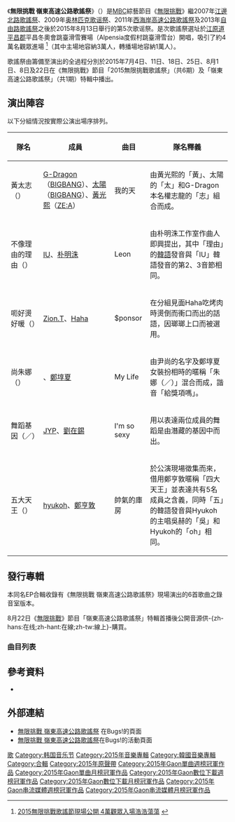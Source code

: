 {{noteTA
|G1=KO Show
}}
{{Infobox_music_festival
| name = 無限挑戰 嶺東高速公路歌謠祭<br />{{lang|ko|무한도전 영동고속도로 가요제}}
| image =
| location = {{KOR}}[[江原道_(韓國)|江原道]][[平昌郡|平昌郡]]平昌冬奧會跳臺滑雪賽場（Alpensia度假村跳臺滑雪台）
| years_active = 2015年
| dates = 2015年8月13日 20:00（[[韓國標準時|KST]]）
| genre = [[韓國流行音樂|K-pop]]、[[嘻哈|Hip-Hop]]、[[節奏藍調|R&B]]、[[鄉村音樂|Country Music]]、[[饒舌|Rap]]、[[舞曲|Dance]]、[[電子舞曲|EDM]]
| host = [[文化廣播_(韓國)|MBC]]《[[無限挑戰|無限挑戰]]》節目組
| website = http://imbc.com/broad/tv/ent/challenge 《無限挑戰》
}}
《'''無限挑戰 嶺東高速公路歌謠祭'''》（{{kor|k='''무한도전 영동고속도로 가요제'''|hanja='''無限挑戰 嶺東高速道路 歌謠祭'''}}）是[[文化廣播_(韓國)|MBC]]綜藝節目《[[無限挑戰|無限挑戰]]》繼2007年[[江邊北路歌謠祭|江邊北路歌謠祭]]、2009年[[奥林匹克歌谣祭|奥林匹克歌谣祭]]、2011年[[無限挑戰_西海岸高速公路歌謠祭|西海岸高速公路歌謠祭]]及2013年[[無限挑戰_自由路歌謠祭|自由路歌謠祭]]之後於2015年8月13日舉行的第5次歌谣祭。是次歌謠祭選址於[[江原道_(韓國)|江原道]][[平昌郡|平昌郡]]平昌冬奧會跳臺滑雪賽場（Alpensia度假村跳臺滑雪台）開唱，吸引了約4萬名觀眾進場 <ref>[http://ent.sina.com.hk/news/-5653-1268761/1.html?cf=ent-contentLatest 2015無限挑戰歌謠節現場公開 4萬觀眾入場浩浩蕩蕩] {{webarchive|url=https://web.archive.org/web/20160305055441/http://ent.sina.com.hk/news/-5653-1268761/1.html?cf=ent-contentLatest |date=2016-03-05 }}</ref>（其中主場地容納3萬人，轉播場地容納1萬人）。

歌謠祭由籌備至演出的全過程分別於2015年7月4日、11日、18日、25日、8月1日、8日及22日在《無限挑戰》節目「2015無限挑戰歌謠祭」（共6期）及「嶺東高速公路歌謠祭」（共1期）特輯中播出。

==演出陣容==
以下分組情況按實際公演出場序排列。

{| class="wikitable"
! 隊名
! 成員
! 曲目	
! 隊名釋義
|- 
! 黃太志（{{kor|k=황태지|hanja=黃太志|link=no}}）
| [[G-Dragon|G-Dragon]]（[[BIGBANG|BIGBANG]]）、[[太陽_(歌手)|太陽]]（[[BIGBANG|BIGBANG]]）、[[黃光熙|黃光熙]]（[[ZE:A|ZE:A]]）
| 我的天
| 由黃光熙的「黃」、太陽的「太」和G-Dragon本名權志龍的「志」組合而成。
|-
! 不像理由的理由（{{kor|k=이유 갓지(GOD G)않은이유|hanja=理由 갓지(GOD G)않은理由|link=no}}）
| [[IU_(歌手)|IU]]、[[朴明洙|朴明洙]]
| Leon
| 由朴明洙工作室作曲人{{link-ko|劉在煥|유재환}}即興提出，其中「理由」的[[韓語|韓語]]發音與「IU」韓語發音的第2、3音節相同。
|-
! 呃好燙好暖（{{lang|ko|으뜨거따시}}）
| [[Zion.T|Zion.T]]、[[Haha|Haha]]
| $ponsor
| 在分組見面Haha吃烤肉時燙倒而衝口而出的話語，因瑯瑯上口而被選用。
|-
! 尚朱娜（{{lang|ko|상주나}}）
| {{link-ko|尹尚 (歌手)|윤상 (가수)|尹尚}}、[[鄭埻夏|鄭埻夏]]
| My Life
| 由尹尚的名字及鄭埻夏女裝扮相時的暱稱「朱娜（{{lang|ko|주나}}／{{lang|en|Ju-na}}）」混合而成，諧音「給獎項嗎」。
|-
! 舞蹈基因（{{lang|ko|댄싱게놈}}／{{lang|en|Dancing Genome}}）
| [[朴軫永|JYP]]、[[劉在錫|劉在錫]]
| I'm so sexy
| 用以表達兩位成員的舞蹈是由潛藏的基因中而出。
|-
! 五大天王（{{kor|k=오대천왕|hanja=五大天王|link=no}}）
| [[hyukoh|hyukoh]]、[[鄭亨敦|鄭亨敦]]
| 帥氣的庫房
| 於公演現場徵集而來，借用鄭亨敦暱稱「四大天王」並表達共有5名成員之含義，同時「五」的韓語發音與Hyukoh的主唱吳赫的「吳」和Hyukoh的「oh」相同。
|}

==發行專輯==
{{Infobox Album
| Name        = 無限挑戰 嶺東高速公路歌謠祭
| Type        = 專輯
| Longtype    =
| Artist      = [[無限挑戰|無限挑戰]]
| Cover       =
| Cover size  =
| Caption     =
| Released    = 2015年8月22日
| Recorded    = 2015年6－8月
| Genre       = [[韓國流行音樂|K-pop]]、[[嘻哈|Hip-Hop]]、[[節奏藍調|R&B]]、[[鄉村音樂|Country Music]]、[[饒舌|Rap]]、[[舞曲|Dance]]、[[電子舞曲|EDM]]
| Length      = 21:19
| Language    = [[韓語|韓語]]
| Label       = Bugs!
| Producer    = [[G-Dragon|G-Dragon]]（[[BIGBANG|BIGBANG]]）、[[太陽_(歌手)|太陽]]（BIGBANG）、[[IU_(歌手)|IU]]、[[Zion.T|Zion.T]]、{{link-ko|尹尚 (歌手)|윤상 (가수)|尹尚}}（OnePiece）、吳赫（[[hyukoh|hyukoh]]）
| Reviews     =
| Compiled by =
| Chronology  =
| Last album  = [[無限挑戰_自由路歌謠祭|自由路歌謠祭]]<br>(2013年)
| This album  = 嶺東高速公路歌謠祭<br>(2015年)
| Next album  = [[无限挑战_伟大的遗产|伟大的遗产]]<br>(2016年)
| Misc        =
}}

本同名EP合輯收錄有《無限挑戰 嶺東高速公路歌謠祭》現場演出的6首歌曲之錄音室版本。

8月22日《[[無限挑戰|無限挑戰]]》節目「嶺東高速公路歌謠祭」特輯首播後公開音源供-{zh-hans:在线;zh-hant:在線;zh-tw:線上}-購買。

===曲目列表===
{{tracklist
| collapsed        = 
| headline         = 
| total_length     = 21:19

| extra_column     = 演唱者
| title1           = '''我的天'''
| note1            = {{lang|ko|'''맙소사'''}}
| lyrics1          = TEDDY、G-Dragon（BIGBANG）
| music1           = [[TEDDY|TEDDY]]、G-Dragon（BIGBANG）
| arranger1        = TEDDY
| extra1           = 黃太志（[[G-Dragon|G-Dragon]]（[[BIGBANG|BIGBANG]]）、[[太陽_(歌手)|太陽]]（BIGBANG）、[[黃光熙|黃光熙]]（[[ZE:A|ZE:A]]））
| length1          = 3:11

| title2           = '''Leon'''
| note2            = {{lang|ko|'''레옹'''}}
| lyrics2          = IU
| music2           = IU、{{lang|ko|이종훈}}
| arranger2        = {{lang|ko|이종훈}}
| extra2           = 不像理由的理由（[[朴明洙|朴明洙]]、[[IU_(歌手)|IU]]）
| length2          = 3:21

| title3           = '''$ponsor'''
| note3            = {{lang|ko|'''스폰서'''}}
| lyrics3          = Zion.T、Haha
| music3           = KUSH、{{lang|ko|서원진}}、Zion.T
| arranger3        = KUSH、{{lang|ko|서원진}}
| extra3           = 呃好燙好暖（[[Zion.T|Zion.T]]、[[Haha|Haha]]）
| length3          = 4:05

| title4           = '''My Life'''
| note4            = {{lang|ko|'''My Life (feat. 효린 of 씨스타)'''}}
| lyrics4          = 鄭埻夏、Beenzino、{{lang|ko|김이나}}
| music4           = OnePiece
| arranger4        = OnePiece
| extra4           = 尚朱娜（{{link-ko|尹尚 (歌手)|윤상 (가수)|尹尚}}、[[鄭埻夏|鄭埻夏]]）<small>（feat. [[金孝靜|孝琳]]（[[SISTAR|SISTAR]]））</small>
| length4          = 3:32

| title5           = '''[[I'm_so_sexy|I'm so sexy]]'''
| note5            =
| lyrics5          = JYP
| music5           = JYP
| arranger5        = JYP、{{lang|ko|아르마딜로}}、{{lang|ko|김승수}}
| extra5           = 舞蹈基因（[[朴軫永|JYP]]、[[劉在錫|劉在錫]]）
| length5          = 3:13

| title6           = '''帥氣的庫房'''
| note6            = {{lang|ko|'''멋진헛간'''}}
| lyrics6          = 吳赫（hyukoh）
| music6           = 吳赫（hyukoh）
| arranger6        = hyukoh
| extra6           = 五大天王（[[hyukoh|hyukoh]]、[[鄭亨敦|鄭亨敦]]、{{link-ko|長谷川陽平|하세가와 요헤이}}({{link-ko|張基河與臉孔們|장기하와_얼굴들}})）
| length6          = 3:57
}}

==參考資料==
*{{cite web | url=http://music.bugs.co.kr/album/526793 | title=무한도전 영동고속도로 가요제 | trans_title=無限挑戰 嶺東高速公路歌謠祭 | publisher=Bugs! | date=2015-08-22 | accessdate=2015-08-25 | language=ko | archive-date=2017-03-03 | archive-url=https://web.archive.org/web/20170303170052/http://music.bugs.co.kr/album/526793 | dead-url=no }}
{{reflist}}

==外部連結==
*[http://music.bugs.co.kr/album/526793 無限挑戰 嶺東高速公路歌謠祭] {{Wayback|url=http://music.bugs.co.kr/album/526793 |date=20170303170052 }}在Bugs!的頁面{{ko}}
*[http://event.bugs.co.kr/mudo/gallery 無限挑戰 嶺東高速公路歌謠祭]{{Dead link|date=2018年6月 |bot=InternetArchiveBot |fix-attempted=no }}在Bugs!的活動頁面{{ko}}

{{無限挑戰}}
{{Gaon單曲週榜冠軍 (2015年)|2015年8月29日－9月12日，共3周}}
{{Gaon單曲月榜冠軍 (2010年代後期)|2015年9月}}

[[Category:無限挑戰|歌]]
[[Category:韩国音乐节|Category:韩国音乐节]]
[[Category:2015年音樂專輯|Category:2015年音樂專輯]]
[[Category:韓國音樂專輯|Category:韓國音樂專輯]]
[[Category:合輯|Category:合輯]]
[[Category:2015年原聲帶|Category:2015年原聲帶]]
[[Category:2015年Gaon單曲週榜冠軍作品|Category:2015年Gaon單曲週榜冠軍作品]]
[[Category:2015年Gaon單曲月榜冠軍作品|Category:2015年Gaon單曲月榜冠軍作品]]
[[Category:2015年Gaon數位下載週榜冠軍作品|Category:2015年Gaon數位下載週榜冠軍作品]]
[[Category:2015年Gaon數位下載月榜冠軍作品|Category:2015年Gaon數位下載月榜冠軍作品]]
[[Category:2015年Gaon串流媒體週榜冠軍作品|Category:2015年Gaon串流媒體週榜冠軍作品]]
[[Category:2015年Gaon串流媒體月榜冠軍作品|Category:2015年Gaon串流媒體月榜冠軍作品]]